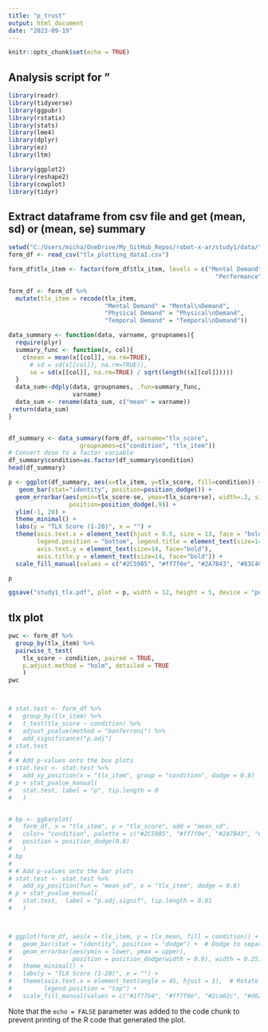 ```yaml
---
title: "p_trust"
output: html_document
date: "2023-09-19"
---
```


```r
knitr::opts_chunk$set(echo = TRUE)
```

## Analysis script for "

```r
library(readr)
library(tidyverse)
library(ggpubr)
library(rstatix)
library(stats)
library(lme4)
library(dplyr)
library(ez)
library(ltm)

library(ggplot2)
library(reshape2)
library(cowplot)
library(tidyr)

```


## Extract dataframe from csv file and get (mean, sd) or (mean, se) summary

```r

setwd("C:/Users/micha/OneDrive/My_GitHub_Repos/robot-x-ar/study1/data/")
form_df <- read_csv("tlx_plotting_data1.csv")

form_df$tlx_item <- factor(form_df$tlx_item, levels = c("Mental Demand", "Physical Demand", "Temporal Demand",
                                                          "Performance", "Effort", "Frustration"))

form_df <- form_df %>%
  mutate(tlx_item = recode(tlx_item, 
                           "Mental Demand" = "Mental\nDemand",
                           "Physical Demand" = "Physical\nDemand",
                           "Temporal Demand" = "Temporal\nDemand"))

data_summary <- function(data, varname, groupnames){
  require(plyr)
  summary_func <- function(x, col){
    c(mean = mean(x[[col]], na.rm=TRUE),
      # sd = sd(x[[col]], na.rm=TRUE)),
      se = sd(x[[col]], na.rm=TRUE) / sqrt(length((x[[col]]))))
  }
  data_sum<-ddply(data, groupnames, .fun=summary_func,
                  varname)
  data_sum <- rename(data_sum, c("mean" = varname))
 return(data_sum)
}


df_summary <- data_summary(form_df, varname="tlx_score", 
                    groupnames=c("condition", "tlx_item"))
# Convert dose to a factor variable
df_summary$condition=as.factor(df_summary$condition)
head(df_summary)

```


```r

p <- ggplot(df_summary, aes(x=tlx_item, y=tlx_score, fill=condition)) + 
   geom_bar(stat="identity", position=position_dodge()) +
  geom_errorbar(aes(ymin=tlx_score-se, ymax=tlx_score+se), width=.3, size=1,
                 position=position_dodge(.9)) +
  ylim(-1, 20) +
  theme_minimal() +
  labs(y = "TLX Score (1-20)", x = "") +
  theme(axis.text.x = element_text(hjust = 0.5, size = 13, face = "bold"),  # Rotate x-axis labels
        legend.position = "bottom", legend.title = element_text(size=14), legend.text = element_text(size=14, face="bold"),
        axis.text.y = element_text(size=14, face="bold"),
        axis.title.y = element_text(size=14, face="bold")) +
  scale_fill_manual(values = c("#2C5985", "#ff7f0e", "#2A7B43", "#83C4CB"))

p

ggsave("study1_tlx.pdf", plot = p, width = 12, height = 5, device = "pdf")


```


## tlx plot

```r

pwc <- form_df %>%
  group_by(tlx_item) %>%
  pairwise_t_test(
    tlx_score ~ condition, paired = TRUE,
    p.adjust.method = "holm", detailed = TRUE
    )
pwc



# stat.test <- form_df %>%
#   group_by(tlx_item) %>%
#   t_test(tlx_score ~ condition) %>%
#   adjust_pvalue(method = "bonferroni") %>%
#   add_significance("p.adj")
# stat.test
# 
# # Add p-values onto the box plots
# stat.test <- stat.test %>%
#   add_xy_position(x = "tlx_item", group = "condition", dodge = 0.8)
# p + stat_pvalue_manual(
#   stat.test, label = "p", tip.length = 0
#   )


# bp <- ggbarplot(
#   form_df, x = "tlx_item", y = "tlx_score", add = "mean_sd", 
#   color= "condition", palette = c("#2C5985", "#ff7f0e", "#2A7B43", "#83C4CB"),
#   position = position_dodge(0.8)
#   )
# bp
# 
# # Add p-values onto the bar plots
# stat.test <- stat.test %>%
#   add_xy_position(fun = "mean_sd", x = "tlx_item", dodge = 0.8) 
# p + stat_pvalue_manual(
#   stat.test,  label = "p.adj.signif", tip.length = 0.01
#   )



# ggplot(form_df, aes(x = tlx_item, y = tlx_mean, fill = condition)) +
#   geom_bar(stat = "identity", position = "dodge") +  # Dodge to separate bars
#   geom_errorbar(aes(ymin = lower, ymax = upper),
#                 position = position_dodge(width = 0.9), width = 0.25) +  # Error bars
#   theme_minimal() +
#   labs(y = "TLX Score (1-20)", x = "") +
#   theme(axis.text.x = element_text(angle = 45, hjust = 1),  # Rotate x-axis labels
#         legend.position = "top") +
#   scale_fill_manual(values = c("#1f77b4", "#ff7f0e", "#2ca02c", "#d62728"))  # Custom colors


```



Note that the `echo = FALSE` parameter was added to the code chunk to prevent printing of the R code that generated the plot.
